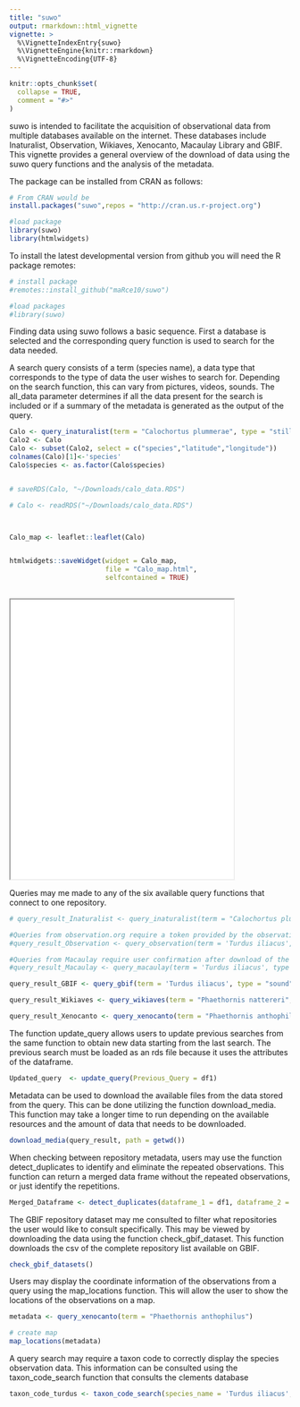 ```yaml
---
title: "suwo"
output: rmarkdown::html_vignette
vignette: >
  %\VignetteIndexEntry{suwo}
  %\VignetteEngine{knitr::rmarkdown}
  %\VignetteEncoding{UTF-8}
---
```



```r
knitr::opts_chunk$set(
  collapse = TRUE,
  comment = "#>"
)
```

suwo is intended to facilitate the acquisition of observational data from multiple databases available on the internet. These databases include Inaturalist, Observation, Wikiaves, Xenocanto, Macaulay Library and GBIF. This vignette provides a general overview of the download of data using the suwo query functions and the analysis of the metadata.

The package can be installed from CRAN as follows:

```r

# From CRAN would be
install.packages("suwo",repos = "http://cran.us.r-project.org")

#load package
library(suwo)
library(htmlwidgets)


```

To install the latest developmental version from github you will need the R package remotes:
```r

# install package
#remotes::install_github("maRce10/suwo")

#load packages
#library(suwo)

```

Finding data using suwo follows a basic sequence. First a database is selected and the corresponding query function is used to search for the data needed.


A search query consists of a term (species name), a data type that corresponds to the type of data the user wishes to search for. Depending on the search function, this can vary from pictures, videos, sounds. The all_data parameter determines if all the data present for the search is included or if a summary of the metadata is generated as the output of the query.

```r

Calo <- query_inaturalist(term = "Calochortus plummerae", type = "still image", all_data = FALSE )
Calo2 <- Calo
Calo <- subset(Calo2, select = c("species","latitude","longitude"))
colnames(Calo)[1]<-'species'
Calo$species <- as.factor(Calo$species)


# saveRDS(Calo, "~/Downloads/calo_data.RDS")

# Calo <- readRDS("~/Downloads/calo_data.RDS")



Calo_map <- leaflet::leaflet(Calo)


htmlwidgets::saveWidget(widget = Calo_map,
                        file = "Calo_map.html",
                        selfcontained = TRUE)
  
```
<!--html_preserve-->
<iframe src = "~/Documents/GitHub/suwo/Calo_map.html" width="400" height = "500"> </iframe>
<!--html_preserve-->
Queries may me made to any of the six available query functions that connect to one repository.

```r

# query_result_Inaturalist <- query_inaturalist(term = "Calochortus plummerae", type = "still image")

#Queries from observation.org require a token provided by the observation.org website through a terminal request
#query_result_Observation <- query_observation(term = 'Turdus iliacus', type = "Sound", token = ".....")

#Queries from Macaulay require user confirmation after download of the csv file that contains the information from the search in the Macaulay library.
#query_result_Macaulay <- query_macaulay(term = 'Turdus iliacus', type = "Sound")

query_result_GBIF <- query_gbif(term = 'Turdus iliacus', type = "sound")

query_result_Wikiaves <- query_wikiaves(term = "Phaethornis nattereri", type = "still image")

query_result_Xenocanto <- query_xenocanto(term = "Phaethornis anthophilus")
```

The function update_query allows users to update previous searches from the same function to obtain new data starting from the last search. The previous search must be loaded as an rds file because it uses the attributes of the dataframe.

```r

Updated_query  <- update_query(Previous_Query = df1)

```

Metadata can be used to download the available files from the data stored from the query. This can be done utilizing the function download_media. This function may take a longer time to run depending on the available resources and the amount of data that needs to be downloaded.

```r

download_media(query_result, path = getwd())

```

When checking between repository metadata, users may use the function detect_duplicates to identify and eliminate the repeated observations. This function can return a merged data frame without the repeated observations, or just identify the repetitions.

```r

Merged_Dataframe <- detect_duplicates(dataframe_1 = df1, dataframe_2 = df2)

```

The GBIF repository dataset may me consulted to filter what repositories the user would like to consult specifically. This may be viewed by downloading the data using the function check_gbif_dataset. This function downloads the csv of the complete repository list available on GBIF.

```r

check_gbif_datasets()

```

Users may display the coordinate information of the observations from a query using the map_locations function. This will allow the user to show the locations of the observations on a map.

```r

metadata <- query_xenocanto(term = "Phaethornis anthophilus")

# create map
map_locations(metadata)

```

A query search may require a taxon code to correctly display the species observation data. This information can be consulted using the taxon_code_search function that consults the clements database

```r

taxon_code_turdus <- taxon_code_search(species_name = 'Turdus iliacus', taxon_code_df = clements_data)

```


